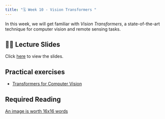 ```yaml
---
title: "🗓️ Week 10 - Vision Transformers "
---
```


In this  week, we will get familiar with *Vision Transformers*, a state-of-the-art technique for  computer vision and remote sensing tasks.


## 👨‍🏫 Lecture Slides 

Click [here](https://drive.google.com/file/d/1hPY6L8Z-cRCqveZbLdr0TQZo_SSsamvU/view?usp=sharing) to view the slides.

## Practical exercises

- [Transformers for Computer Vision](https://lightning.ai/docs/pytorch/stable/notebooks/course_UvA-DL/11-vision-transformer.html)

## Required Reading

[An image is worth 16x16 words](https://openreview.net/pdf?id=YicbFdNTTy)




